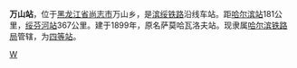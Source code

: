 {{for|贵州省铜仁市万山区的车站|朱砂古镇站}}

{{Infobox China railway station 
|车站名称 = 万山站
|车站名称拼音 = Wanshan
|车站位置 = [[黑龙江省|黑龙江省]][[尚志市|尚志市]]万山乡
|线路 = [[滨绥铁路|滨绥铁路]]
|车站等级 = [[四等站|四等站]]
}}

'''万山站'''，位于[[黑龙江省|黑龙江省]][[尚志市|尚志市]]万山乡，是[[滨绥铁路|滨绥铁路]]沿线车站。距[[哈尔滨站|哈尔滨站]]181公里，[[绥芬河站|绥芬河站]]367公里。建于1899年，原名萨莫哈瓦洛夫站。现隶属[[哈尔滨铁路局|哈尔滨铁路局]]管辖，为[[四等站|四等站]]。

{{China-rail-stub}}
{{滨绥铁路}}

[[Category:哈尔滨市铁路车站|W]]